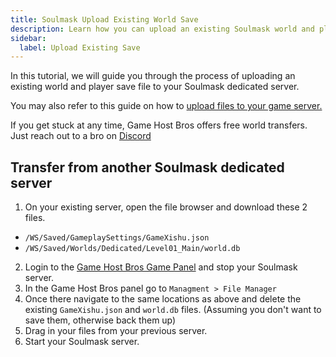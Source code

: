 ```yaml
---
title: Soulmask Upload Existing World Save
description: Learn how you can upload an existing Soulmask world and player data to your dedicated server.
sidebar:
  label: Upload Existing Save
---
```


In this tutorial, we will guide you through the process of uploading an existing world and player save file to your Soulmask dedicated server.

You may also refer to this guide on how to [upload files to your game server.](/getting-started/uploading-files/)

If you get stuck at any time, Game Host Bros offers free world transfers. Just reach out to a bro on [Discord](https://discord.gg/FN4XgbAwzr)

## Transfer from another Soulmask dedicated server

1. On your existing server, open the file browser and download these 2 files.
- `/WS/Saved/GameplaySettings/GameXishu.json`
- `/WS/Saved/Worlds/Dedicated/Level01_Main/world.db`
2. Login to the [Game Host Bros Game Panel](https://panel.gamehostbros.com/) and stop your Soulmask server.
3. In the Game Host Bros panel go to `Managment > File Manager`
4. Once there navigate to the same locations as above and delete the existing `GameXishu.json` and `world.db` files. (Assuming you don't want to save them, otherwise back them up)
5. Drag in your files from your previous server.
6. Start your Soulmask server.

